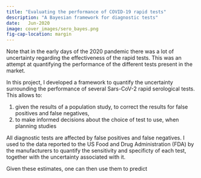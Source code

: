 ```yaml
---
title: "Evaluating the performance of COVID-19 rapid tests"
description: "A Bayesian framework for diagnostic tests"
date:   Jun-2020
image: cover_images/sero_bayes.png
fig-cap-location: margin
---
```


::: {.callout-note}
Note that in the early days of the 2020 pandemic there was a lot of uncertainty regarding the effectiveness of the rapid tests. This was an attempt at quantifying the performance of the different tests present in the market.
:::

In this project, I developed a framework to quantify the uncertainty surrounding the performance of several Sars-CoV-2 rapid serological tests.  This allows to:

1) given the results of a population study, to correct the results for false positives and false negatives,
1) to make informed decisions about the choice of test to use, when planning studies

All diagnostic tests are affected by false positives and false negatives. 
I used to the data reported to the US Food and Drug Administration (FDA) by the manufacturers to quantify the sensitivity and specificty of each test, together with the uncertainty associated with it. 


Given these estimates, one can then use them to predict 


